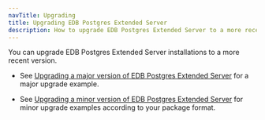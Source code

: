 ```yaml
---
navTitle: Upgrading
title: Upgrading EDB Postgres Extended Server 
description: How to upgrade EDB Postgres Extended Server to a more recent version
---
```


You can upgrade EDB Postgres Extended Server installations to a more recent version. 

- See [Upgrading a major version of EDB Postgres Extended Server](major_upgrade) for a major upgrade example.

- See [Upgrading a minor version of EDB Postgres Extended Server](minor_upgrade) for minor upgrade examples according to your package format.
